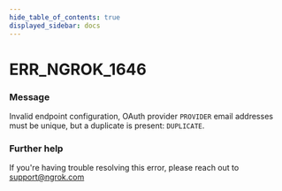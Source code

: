 ```yaml
---
hide_table_of_contents: true
displayed_sidebar: docs
---
```



# ERR_NGROK_1646

### Message

Invalid endpoint configuration, OAuth provider `PROVIDER` email addresses must be unique, but a duplicate is present: `DUPLICATE`.

### Further help

If you're having trouble resolving this error, please reach out to [support@ngrok.com](mailto:support@ngrok.com?subject=Help%20with%20ERR_NGROK_1646)

<ErrorDetails error="err_ngrok_1646" />

